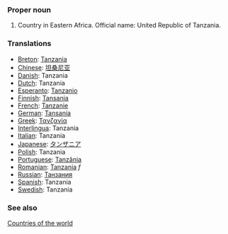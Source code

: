 ===Proper noun===
# Country in Eastern Africa. Official name: United Republic of Tanzania.
===Translations===
*[[Breton]]: [[Tanzania]]
*[[Chinese]]: [[坦桑尼亚]]
*[[Danish]]: Tanzania
*[[Dutch]]: Tanzania
*[[Esperanto]]: [[Tanzanio]]
*[[Finnish]]: [[Tansania]]
*[[French]]: [[Tanzanie]]
*[[German]]: [[Tansania]]
*[[Greek]]: [[Τανζανία]]
*[[Interlingua]]: Tanzania
*[[Italian]]: Tanzania
*[[Japanese]]: [[タンザニア]]
*[[Polish]]: Tanzania
*[[Portuguese]]: [[Tanzânia]]
*[[Romanian]]: [[Tanzania]] ''f''
*[[Russian]]: [[Танзания]]
*[[Spanish]]: Tanzania
*[[Swedish]]: Tanzania

===See also===
[[Countries of the world]]